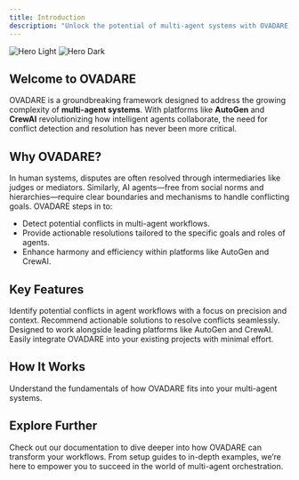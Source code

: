 ```yaml
---
title: Introduction
description: "Unlock the potential of multi-agent systems with OVADARE, a framework designed to detect and resolve conflicts between AI agents."
---
```


<img alt="Hero Light" classname="block dark:hidden" src="/images/hero-light.svg" />
<img alt="Hero Dark" classname="hidden dark:block" src="/images/hero-dark.svg" />

## Welcome to OVADARE

OVADARE is a groundbreaking framework designed to address the growing complexity of **multi-agent systems**. With platforms like **AutoGen** and **CrewAI** revolutionizing how intelligent agents collaborate, the need for conflict detection and resolution has never been more critical.

## Why OVADARE?

In human systems, disputes are often resolved through intermediaries like judges or mediators. Similarly, AI agents—free from social norms and hierarchies—require clear boundaries and mechanisms to handle conflicting goals. OVADARE steps in to:

- Detect potential conflicts in multi-agent workflows.
- Provide actionable resolutions tailored to the specific goals and roles of agents.
- Enhance harmony and efficiency within platforms like AutoGen and CrewAI.

## Key Features

<CardGroup cols={2}>
  <Card title="Conflict Detection" icon="magnifying-glass" href="/features/conflict-detection">
    Identify potential conflicts in agent workflows with a focus on precision and context.
  </Card>

  <Card title="Resolution Engine" icon="scale-balanced" href="/features/resolution-engine">
    Recommend actionable solutions to resolve conflicts seamlessly.
  </Card>

  <Card title="Multi-Platform Support" icon="layer-group" href="/features/platforms">
    Designed to work alongside leading platforms like AutoGen and CrewAI.
  </Card>

  <Card title="Developer Friendly" icon="screwdriver-wrench" href="/features/developer-tools">
    Easily integrate OVADARE into your existing projects with minimal effort.
  </Card>
</CardGroup>

## How It Works

<CardGroup cols={1}>
  <Card title="Learn the Basics" icon="book-open" href="/get-started/introduction">
    Understand the fundamentals of how OVADARE fits into your multi-agent systems.
  </Card>
</CardGroup>

## Explore Further

Check out our documentation to dive deeper into how OVADARE can transform your workflows. From setup guides to in-depth examples, we’re here to empower you to succeed in the world of multi-agent orchestration.